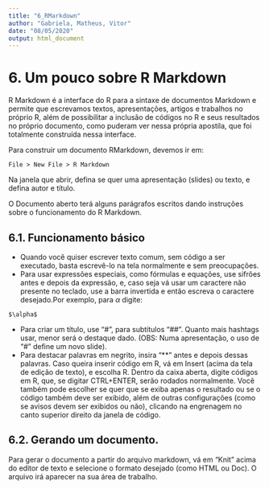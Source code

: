 ---
title: "6_RMarkdown"
author: "Gabriela, Matheus, Vitor"
date: "08/05/2020"
output: html_document
---

# 6. Um pouco sobre R Markdown

R Markdown é a interface do R para a sintaxe de documentos Markdown e permite que escrevamos textos, apresentações, artigos e trabalhos no próprio R, além de possibilitar a inclusão de códigos no R e seus resultados no próprio documento, como puderam ver nessa própria apostila, que foi totalmente construída nessa interface. 

Para construir um documento RMarkdown, devemos ir em:

```
File > New File > R Markdown 

```

Na janela que abrir, defina se quer uma apresentação (slides) ou texto, e defina autor e título.

O Documento aberto terá alguns parágrafos escritos dando instruções sobre o funcionamento do R Markdown.

## 6.1. Funcionamento básico

- Quando você quiser escrever texto comum, sem código a ser executado, basta escrevê-lo na tela normalmente e sem preocupações.
- Para usar expressões especiais, como fórmulas e equações, use sifrões antes e depois da expressão, e, caso seja vá usar um caractere não presente no teclado, use a barra invertida e então escreva o caractere desejado.Por exemplo, para $\alpha$ digite:

```
$\alpha$
```
- Para criar um título, use "#", para subtítulos "##". Quanto mais hashtags usar, menor será o destaque dado. (OBS: Numa apresentação, o uso de "#" define um novo slide).
- Para destacar palavras em negrito, insira "**" antes e depois dessas palavras.
Caso queira inserir código em R, vá em Insert (acima da tela de edição de texto), e escolha R. Dentro da caixa aberta, digite códigos em R, que, se digitar CTRL+ENTER, serão rodados normalmente. Você também pode escolher se quer que se exiba apenas o resultado ou se o código também deve ser exibido, além de outras configurações (como se avisos devem ser exibidos ou não), clicando na engrenagem no canto superior direito da janela de código.

## 6.2. Gerando um documento.

Para gerar o documento a partir do arquivo markdown, vá em "Knit" acima do editor de texto e selecione o formato desejado (como HTML ou Doc). O arquivo irá aparecer na sua área de trabalho.
